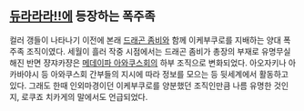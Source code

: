 == [[듀라라라!!]]에 등장하는 폭주족 ==
컬러 갱들이 나타나기 이전에 본래 [[드래곤 좀비]]와 함께 이케부쿠로를 지배하는 양대 폭주족 조직이였다. 세월이 흘러 작중 시점에서는 드래곤 좀비가 총장의 부재로 유명무실해진 반면 쟝쟈카쟝은 [[메데이파 아와쿠스회]]의 하부 조직으로 변화되었다. 아오자키나 아카바야시 등 아와쿠스회 간부들의 지시에 따라 정보를 모으는 등 뒷세계에서 활동하고 있다.
그래도 한때 인외마경이던 이케부쿠로를 양분했던 조직인만큼 나름 유명한 것인지, 로쿠죠 치카게의 말에서도 언급되었다.
